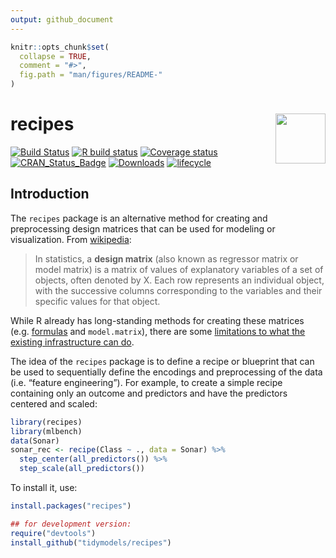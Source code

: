 ```yaml
---
output: github_document
---
```


```r
knitr::opts_chunk$set(
  collapse = TRUE,
  comment = "#>",
  fig.path = "man/figures/README-"
)
```

# recipes <img src="man/figures/logo.png" align="right" height="80px"/> 

[![Build Status](https://travis-ci.org/tidymodels/recipes.svg?branch=master)](https://travis-ci.org/tidymodels/recipes)
[![R build status](https://github.com/tidymodels/recipes/workflows/R-CMD-check/badge.svg)](https://github.com/tidymodels/recipes)
[![Coverage status](https://codecov.io/gh/tidymodels/recipes/branch/master/graph/badge.svg)](https://codecov.io/github/tidymodels/recipes?branch=master)
[![CRAN_Status_Badge](http://www.r-pkg.org/badges/version/recipes)](http://cran.r-project.org/web/packages/recipes)
[![Downloads](http://cranlogs.r-pkg.org/badges/recipes)](http://cran.rstudio.com/package=recipes)
[![lifecycle](https://img.shields.io/badge/lifecycle-maturing-blue.svg)](https://www.tidyverse.org/lifecycle/#maturing)

## Introduction

The `recipes` package is an alternative method for creating and preprocessing design matrices that can be used for modeling or visualization. From [wikipedia](https://en.wikipedia.org/wiki/Design_matrix):

 > In statistics, a **design matrix** (also known as regressor matrix or model matrix) is a matrix of values of explanatory variables of a set of objects, often denoted by X. Each row represents an individual object, with the successive columns corresponding to the variables and their specific values for that object.

While R already has long-standing methods for creating these matrices (e.g. [formulas](https://rviews.rstudio.com/2017/02/01/the-r-formula-method-the-good-parts/) and `model.matrix`), there are some [limitations to what the existing infrastructure can do](https://rviews.rstudio.com/2017/03/01/the-r-formula-method-the-bad-parts/). 

The idea of the `recipes` package is to define a recipe or blueprint that can be used to sequentially define the encodings and preprocessing of the data (i.e. "feature engineering"). For example, to create a simple recipe containing only an outcome and predictors and have the predictors centered and scaled:

```r
library(recipes)
library(mlbench)
data(Sonar)
sonar_rec <- recipe(Class ~ ., data = Sonar) %>%
  step_center(all_predictors()) %>%
  step_scale(all_predictors())
```

To install it, use:
```r
install.packages("recipes")

## for development version:
require("devtools")
install_github("tidymodels/recipes")
```
